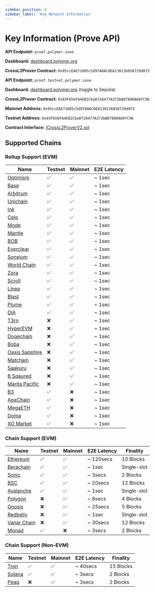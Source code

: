 ```yaml
---
sidebar_position: 0
sidebar_label: 'Key Network Information'
---
```



# Key Information (Prove API)

<Tabs>
  <TabItem value="mainnet" label="Mainnet">
    
**API Endpoint:** `proof.polymer.zone`

**Dashboard:** [dashboard.polymer.org](https://dashboard.polymerlabs.org/)

**CrossL2Prover Contract:** `0x95ccEAE71605c5d97A0AC0EA13013b058729d075`

  </TabItem>
  <TabItem value="testnet" label="Testnet (Sepolia)">
    
**API Endpoint:** `proof.testnet.polymer.zone`

**Dashboard:** [dashboard.polymer.org](https://dashboard.polymerlabs.org/) (toggle to Sepolia)


**CrossL2Prover Contract:** `0x03Fb5bFA4EB2Cba072A477A372bB87880A60fC96`

  </TabItem>
  <TabItem value="contract" label="Contract Information">
    
**Mainnet Address:** `0x95ccEAE71605c5d97A0AC0EA13013b058729d075`

**Testnet Address:** `0x03Fb5bFA4EB2Cba072A477A372bB87880A60fC96`

**Contract Interface:** [ICrossL2ProverV2.sol](https://github.com/polymerdao/prover-contracts/blob/e4fb42cc7a6b4b90bf3ec095a8a05c2129eab343/contracts/interfaces/ICrossL2ProverV2.sol)


  </TabItem>
</Tabs>

## Supported Chains

### Rollup Support (EVM)

| Name | Testnet | Mainnet | E2E Latency |
| --- | --- | --- | --- |
| [Optimism](https://docs.optimism.io/chain/networks#op-sepolia) | ✅ | ✅ | ~ 1sec |
| [Base](https://docs.base.org/network-information#base-testnet-sepolia) | ✅ | ✅ | ~ 1sec |
| [Arbitrum](https://docs.arbitrum.io/build-decentralized-apps/reference/node-providers) | ✅ | ✅ | ~ 1sec |
| [Unichain](https://docs.unichain.org/docs/technical-information/network-information) | ✅ | ✅ | ~ 1sec |
| [Ink](https://docs.inkonchain.com/general/network-information) | ✅ | ✅ | ~ 1sec |
| [Celo](https://docs.celo.org/network) | ✅ | ✅ | ~ 1sec |
| [Mode](https://docs.mode.network/user-guides/network-details) | ✅ | ✅ | ~ 1sec |
| [Mantle](https://docs.mantle.xyz/network/for-developers/resources-and-tooling/node-endpoints-and-providers) | ✅ | ✅ | ~ 1sec |
| [BOB](https://docs.gobob.xyz/learn/user-guides/networks) | ✅ | ✅ | ~ 1sec |
| [Everclear](https://docs.everclear.org/resources/contracts/testnet) | ✅ | ✅ | ~ 1sec |
| [Soneium](https://docs.soneium.org/docs/builders/overview) | ✅ | ✅ | ~ 1sec |
| [World Chain](https://docs.world.org/world-chain/quick-start/info) | ✅ | ✅ | ~ 1sec |
| [Zora](https://docs.zora.co/zora-network/network) | ✅ | ✅ | ~ 1sec |
| [Scroll](https://docs.scroll.io/en/developers/scroll-contracts/) | ✅ | ✅ | ~ 1sec |
| [Linea](https://docs.linea.build/get-started/build/network-info) | ✅ | ✅ | ~ 1sec |
| [Blast](https://docs.blast.io/building/network-information) | ✅ | ✅ | ~ 1sec |
| [Plume ](https://docs.plumenetwork.xyz/plume/developers/plume-testnet-details) | ✅ | ✅ | ~ 1sec |
| [DIA](https://docs.diadata.org/resources/chain-information) | ✅ | ✅ | ~ 1sec |
| [T3rn](https://docs.t3rn.io/connect-to-t3rn) | ❌ | ✅ | ~ 1sec |
| [HyperEVM](https://hyperliquid.gitbook.io/hyperliquid-docs/for-developers/hyperevm) | ❌ | ✅ | ~ 1sec |
| [Dogechain](https://explorer.dogechain.dog/) | ❌ | ✅ | ~ 1sec |
| [Boba](https://docs.boba.network/addresses/network-eth#mainnet-288) | ❌ | ✅ | ~ 1sec |
| [Oasis Sapphire](https://explorer.oasis.io/) | ❌ | ✅ | ~ 1sec |
| [Matchain](https://matchscan.io/) | ❌ | ✅ | ~ 1sec |
| [Saakuru](https://explorer.saakuru.network/) | ❌ | ✅ | ~ 1sec |
| [B Sqaured](https://docs.bsquared.network/for-developers/basic_information) | ❌ | ✅ | ~ 1sec |
| [Manta Pacific](https://docs.manta.network/docs/manta-pacific/Build%20on%20Manta/Network%20Information) | ❌ | ✅ | ~ 1sec |
| [B3 ](https://docs.b3.fun/mainnet) | ✅ | ❌ | ~ 1sec |
| [ApeChain ](https://docs.apechain.com/metamask) | ✅ | ❌ | ~ 1sec |
| [MegaETH ](https://docs.megaeth.com/) | ✅ | ❌ | ~ 1sec |
| [Doma ](https://docs.d3.app/) | ✅ | ❌ | ~ 1sec |
| [XO Market](https://explorer-testnet.xo.market/) | ✅ | ❌ | ~ 1sec |


### Chain Support (EVM)

| Name | Testnet | Mainnet | E2E Latency | Finality |
| --- | --- | --- | --- | --- |
| [Ethereum](https://ethereum.org/en/developers/docs/networks/) | ✅ | ✅ | ~ 120secs | 10 Blocks |
| [Berachain](https://docs.berachain.com/developers/network-configurations) | ✅ | ✅ | ~ 1sec | Single-slot |
| [Sonic](https://docs.soniclabs.com/sonic/build-on-sonic/tooling-and-infra) | ✅ | ✅ | ~ 3secs | 2 Blocks |
| [BSC](https://docs.bnbchain.org/bnb-smart-chain/developers/json_rpc/json-rpc-endpoint/#bsc-mainnet-chainid-0x38-56-in-decimal) | ✅ | ✅ | ~ 20secs | 12 Blocks |
| [Avalanche](https://build.avax.network/docs/quick-start/networks/mainnet) | ✅ | ✅ | ~ 1sec | Single-slot |
| [Polygon](https://polygonscan.com/) | ❌ | ✅ | ~ 8secs | 4 Blocks |
| [Gnosis](https://docs.gnosischain.com/about/networks/) | ❌ | ✅ | ~ 25secs | 5 Blocks |
| [Redbelly](https://redbelly.routescan.io/) | ❌ | ✅ | ~ 1sec | Single-slot |
| [Vanar Chain](https://explorer.vanarchain.com/) | ❌ | ✅ | ~ 30secs | 12 Blocks |
| [Monad](https://docs.monad.xyz/developer-essentials/network-information) | ✅ | ❌ | ~ 3secs | 2 Blocks |

### Chain Support (Non-EVM)

| Name | Testnet | Mainnet | E2E Latency | Finality |
| --- | --- | --- | --- | --- |
| [Tron](https://developers.tron.network/docs/networks) | ✅ | ✅ | ~ 40secs | 15 Blocks |
| [Solana](https://solana.com/rpc) | ✅ | ✅ | ~ 3secs | 2 Blocks |
| [Peaq](https://peaq.subscan.io/) | ❌ | ✅ | ~ 3secs | 2 Blocks |



